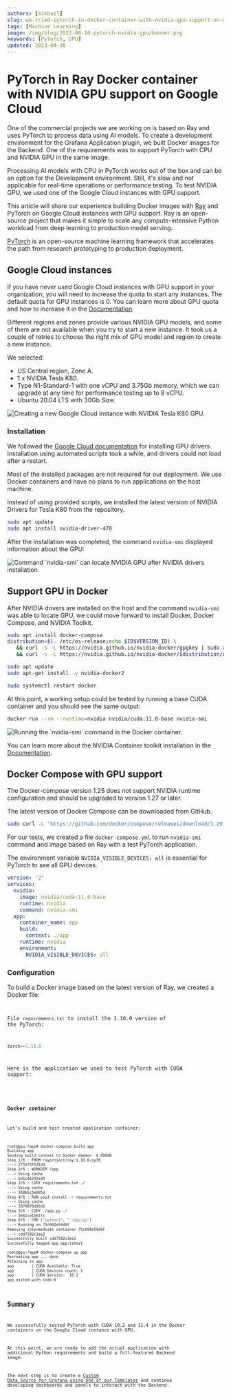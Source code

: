 ```yaml
---
authors: [mikhail]
slug: we-tried-pytorch-in-docker-container-with-nvidia-gpu-support-on-google-cloud-5e30c49d9864/
tags: [Machine Learning]
image: /img/blog/2022-06-10-pytorch-nvidia-gpu/banner.png
keywords: [PyTorch, GPU]
updated: 2023-04-30
---
```



# PyTorch in Ray Docker container with NVIDIA GPU support on Google Cloud

One of the commercial projects we are working on is based on Ray and uses PyTorch to process data using AI models. To create a development environment for the Grafana Application plugin, we built Docker images for the Backend. One of the requirements was to support PyTorch with CPU and NVIDIA GPU in the same image.

Processing AI models with CPU in PyTorch works out of the box and can be an option for the Development environment. Still, it's slow and not applicable for real-time operations or performance testing. To test NVIDIA GPU, we used one of the Google Cloud instances with GPU support.

This article will share our experience building Docker images with [Ray](https://www.ray.io/) and PyTorch on Google Cloud instances with GPU support. Ray is an open-source project that makes it simple to scale any compute-intensive Python workload from deep learning to production model serving.

[PyTorch](https://pytorch.org/) is an open-source machine learning framework that accelerates the path from research prototyping to production deployment.

## Google Cloud instances

If you have never used Google Cloud instances with GPU support in your organization, you will need to increase the quota to start any instances. The default quota for GPU instances is 0. You can learn more about GPU quota and how to increase it in the [Documentation](https://cloud.google.com/compute/resource-usage#gpu_quota).

Different regions and zones provide various NVIDIA GPU models, and some of them are not available when you try to start a new instance. It took us a couple of retries to choose the right mix of GPU model and region to create a new instance.

We selected:

- US Central region, Zone A.
- 1 x NVIDIA Tesla K80.
- Type N1-Standard-1 with one vCPU and 3.75Gb memory, which we can upgrade at any time for performance testing up to 8 vCPU.
- Ubuntu 20.04 LTS with 30Gb Size.

<Image
  title="Creating a new Google Cloud instance with NVIDIA Tesla K80 GPU."
  src="/img/blog/2022-06-10-pytorch-nvidia-gpu/configuration.png"
  lazy={false}
/>

### Installation

We followed the [Google Cloud documentation](https://cloud.google.com/compute/docs/gpus/install-drivers-gpu#verify-windows) for installing GPU drivers. Installation using automated scripts took a while, and drivers could not load after a restart.

Most of the installed packages are not required for our deployment. We use Docker containers and have no plans to run applications on the host machine.

Instead of using provided scripts, we installed the latest version of NVIDIA Drivers for Tesla K80 from the repository.

```sh
sudo apt update
sudo apt install nvidia-driver-470
```

After the installation was completed, the command `nvidia-smi` displayed information about the GPU:

<Image
  title="Command `nvidia-smi` can locate NVIDIA GPU after NVIDIA drivers installation."
  src="/img/blog/2022-06-10-pytorch-nvidia-gpu/nvidia-smi.png"
/>

## Support GPU in Docker

After NVIDIA drivers are installed on the host and the command `nvidia-smi` was able to locate GPU, we could move forward to install Docker, Docker Compose, and NVIDIA Toolkit.

```sh
sudo apt install docker-compose
distribution=$(. /etc/os-release;echo $ID$VERSION_ID) \
   && curl -s -L https://nvidia.github.io/nvidia-docker/gpgkey | sudo apt-key add - \
   && curl -s -L https://nvidia.github.io/nvidia-docker/$distribution/nvidia-docker.list | sudo tee /etc/apt/sources.list.d/nvidia-docker.list

sudo apt update
sudo apt-get install -y nvidia-docker2

sudo systemctl restart docker
```

At this point, a working setup could be tested by running a base CUDA container and you should see the same output:

```sh
docker run --rm --runtime=nvidia nvidia/cuda:11.0-base nvidia-smi
```

<Image
  title="Running the `nvidia-smi` command in the Docker container."
  src="/img/blog/2022-06-10-pytorch-nvidia-gpu/docker.png"
/>

You can learn more about the NVIDIA Container toolkit installation in the [Documentation](https://docs.nvidia.com/datacenter/cloud-native/container-toolkit/install-guide.html).

## Docker Compose with GPU support

The Docker-compose version 1.25 does not support NVIDIA runtime configuration and should be upgraded to version 1.27 or later.

The latest version of Docker Compose can be downloaded from GitHub.

```sh
sudo curl -L "https://github.com/docker/compose/releases/download/1.29.2/docker-compose-$(uname -s)-$(uname -m)" -o /usr/local/bin/docker-compose
```

For our tests, we created a file `docker-compose.yml` to run `nvidia-smi` command and image based on Ray with a test PyTorch application.

The environment variable `NVIDIA_VISIBLE_DEVICES: all` is essential for PyTorch to see all GPU devices.

```yaml
version: "2"
services:
  nvidia:
    image: nvidia/cuda:11.0-base
    runtime: nvidia
    command: nvidia-smi
  app:
    container_name: app
    build:
      context: ./app
    runtime: nvidia
    environment:
      NVIDIA_VISIBLE_DEVICES: all
```

### Configuration

To build a Docker image based on the latest version of Ray, we created a Docker file:

<Code
  url="https://github.com/VolkovLabs/volkovlabs.io/blob/main/blog/2022-06-10-pytorch-nvidia-gpu/Dockerfile"
  language="docker"
/>

File `requirements.txt` to install the 1.10.0 version of the PyTorch:

```python
torch==1.10.0
```

Here is the application we used to test PyTorch with CUDA support:

<Code
  url="https://github.com/VolkovLabs/volkovlabs.io/blob/main/blog/2022-06-10-pytorch-nvidia-gpu/torch.py"
  language="python"
/>

### Docker container

Let's build and test created application container:

```sh
root@gpu:/app# docker-compose build app
Building app
Sending build context to Docker daemon  4.096kB
Step 1/6 : FROM rayproject/ray:1.10.0-py38
---> 2f51f6f631dd
Step 2/6 : WORKDIR /app
---> Using cache
---> bd1c46292a36
Step 3/6 : COPY requirements.txt ./
---> Using cache
---> 360bbc5e895d
Step 4/6 : RUN pip3 install -r requirements.txt
---> Using cache
---> 3379070d95d2
Step 5/6 : COPY ./app.py ./
---> 5661ce1b61fc
Step 6/6 : CMD ["python3", "./app.py"]
---> Running in 75c604e59d9f
Removing intermediate container 75c604e59d9f
---> cdd7582c3ee2
Successfully built cdd7582c3ee2
Successfully tagged app_app:latest

root@gpu:/app# docker-compose up app
Recreating app ... done
Attaching to app
app        | CUDA Available: True
app        | CUDA Devices count: 1
app        | CUDA Version:  10.2
app exited with code 0
```

## Summary

We successfully tested PyTorch with CUDA 10.2 and 11.4 in the Docker containers on the Google Cloud instance with GPU.

At this point, we are ready to add the actual application with additional Python requirements and build a full-featured Backend image.

The next step is to create a [Custom Data Source for Grafana using one of our Templates](/plugins/templates/) and continue developing dashboards and panels to interact with the Backend.
